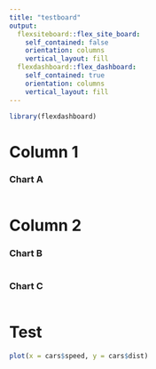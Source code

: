 ```yaml
---
title: "testboard"
output: 
  flexsiteboard::flex_site_board:
    self_contained: false
    orientation: columns
    vertical_layout: fill
  flexdashboard::flex_dashboard:
    self_contained: true
    orientation: columns
    vertical_layout: fill
---
```


```r
library(flexdashboard)
```

# Column 1 {data-navmenu="General information"}

### Chart A

```r

```

# Column 2 {data-navmenu="General information"}

### Chart B

```r

```

### Chart C

```r

```

# Test {data-navmenu="General information II"}

```r
plot(x = cars$speed, y = cars$dist)
```

